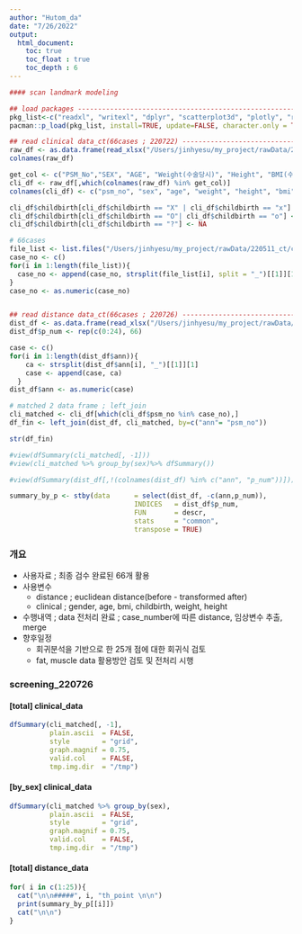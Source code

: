 ```yaml
---
author: "Hutom_da"
date: "7/26/2022"
output:
  html_document:
    toc: true
    toc_float : true
    toc_depth : 6
---
```


```r
#### scan landmark modeling

## load packages ---------------------------------------------------------
pkg_list<-c("readxl", "writexl", "dplyr", "scatterplot3d", "plotly", "rockchalk", "summarytools")
pacman::p_load(pkg_list, install=TRUE, update=FALSE, character.only = TRUE)

## read clinical data_ct(66cases ; 220722) -------------------------------
raw_df <- as.data.frame(read_xlsx("/Users/jinhyesu/my_project/rawData/220511_ct/Hutom Data(Final).xlsx", sheet="Hutom_Dicom(Final)", range = "B2:T382"))
colnames(raw_df)

get_col <- c("PSM_No","SEX", "AGE", "Weight(수술당시)", "Height", "BMI(수술당시)", "출산 여부(여자)")
cli_df <- raw_df[,which(colnames(raw_df) %in% get_col)] 
colnames(cli_df) <- c("psm_no", "sex", "age", "weight", "height", "bmi", "childbirth") 

cli_df$childbirth[cli_df$childbirth == "X" | cli_df$childbirth == "x"] <- "F"
cli_df$childbirth[cli_df$childbirth == "O"| cli_df$childbirth == "o"] <- "T"
cli_df$childbirth[cli_df$childbirth == "?"] <- NA

# 66cases
file_list <- list.files("/Users/jinhyesu/my_project/rawData/220511_ct/ct_data_file")
case_no <- c()
for(i in 1:length(file_list)){
  case_no <- append(case_no, strsplit(file_list[i], split = "_")[[1]][1])
}
case_no <- as.numeric(case_no)


## read distance data_ct(66cases ; 220726) -------------------------------
dist_df <- as.data.frame(read_xlsx("/Users/jinhyesu/my_project/rawData/220511_ct/dist_landmark_66cases.xlsx", range = "B1:L1651"))
dist_df$p_num <- rep(c(0:24), 66)

case <- c()
for(i in 1:length(dist_df$ann)){
    ca <- strsplit(dist_df$ann[i], "_")[[1]][1]
    case <- append(case, ca)
  }
dist_df$ann <- as.numeric(case)

# matched 2 data frame ; left_join
cli_matched <- cli_df[which(cli_df$psm_no %in% case_no),]
df_fin <- left_join(dist_df, cli_matched, by=c("ann"= "psm_no"))

str(df_fin)

#view(dfSummary(cli_matched[, -1]))
#view(cli_matched %>% group_by(sex)%>% dfSummary())

#view(dfSummary(dist_df[,!(colnames(dist_df) %in% c("ann", "p_num"))]))

summary_by_p <- stby(data      = select(dist_df, -c(ann,p_num)), 
                               INDICES   = dist_df$p_num, 
                               FUN       = descr,
                               stats     = "common",
                               transpose = TRUE)
```

### 개요
 - 사용자료 ; 최종 검수 완료된 66개 활용
 - 사용변수
     - distance ; euclidean distance(before - transformed after)
     - clinical ; gender, age, bmi, childbirth, weight, height 
 - 수행내역 ; data 전처리 완료 ; case_number에 따른 distance, 임상변수 추출, merge
 - 향후일정 
     - 회귀분석을 기반으로 한 25개 점에 대한 회귀식 검토 
     - fat, muscle data 활용방안 검토 및 전처리 시행

### screening_220726 
#### [total] clinical_data
```r
dfSummary(cli_matched[, -1], 
          plain.ascii  = FALSE, 
          style        = "grid", 
          graph.magnif = 0.75, 
          valid.col    = FALSE,
          tmp.img.dir  = "/tmp")
```

#### [by_sex] clinical_data
```r
dfSummary(cli_matched %>% group_by(sex), 
          plain.ascii  = FALSE, 
          style        = "grid", 
          graph.magnif = 0.75, 
          valid.col    = FALSE,
          tmp.img.dir  = "/tmp")
```

#### [total] distance_data
```r
for( i in c(1:25)){
  cat("\n\n#####", i, "th_point \n\n")
  print(summary_by_p[[i]])
  cat("\n\n")
}
```